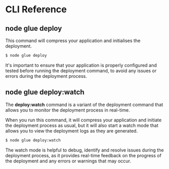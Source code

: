 
<Meta pageTitle="Getting started | Deploy" description="Getting started | Deploy" />





# CLI Reference

## node glue deploy

This command will compress your application and initialises the deployment.

```sh
$ node glue deploy
```

It's important to ensure that your application is properly configured and tested before running the deployment command, to avoid any issues or errors during the deployment process.

## node glue deploy:watch

The **deploy:watch** command is a variant of the deployment command that allows you to monitor the deployment process in real-time.

When you run this command, it will compress your application and initiate the deployment process as usual, but it will also start a watch mode that allows you to view the deployment logs as they are generated.

```sh
$ node glue deploy:watch
```

The watch mode is helpful to debug, identify and resolve issues during the deployment process, as it provides real-time feedback on the progress of the deployment and any errors or warnings that may occur.

